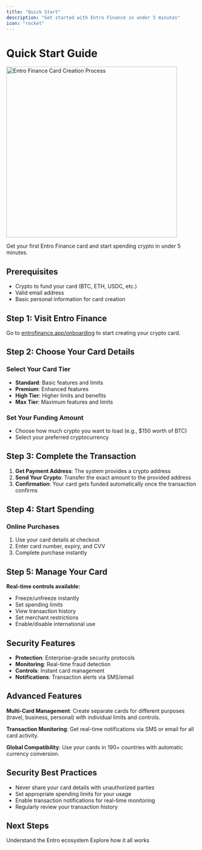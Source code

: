 ```yaml
---
title: "Quick Start"
description: "Get started with Entro Finance in under 5 minutes"
icon: "rocket"
---
```


# Quick Start Guide

<img src="/assets/gif1.gif" alt="Entro Finance Card Creation Process" width="450" />

Get your first Entro Finance card and start spending crypto in under 5 minutes.

## Prerequisites

- Crypto to fund your card (BTC, ETH, USDC, etc.)
- Valid email address
- Basic personal information for card creation

## Step 1: Visit Entro Finance

Go to [entrofinance.app/onboarding](http://entrofinance.app/onboarding) to start creating your crypto card.

## Step 2: Choose Your Card Details

### Select Your Card Tier
- **Standard**: Basic features and limits
- **Premium**: Enhanced features
- **High Tier**: Higher limits and benefits
- **Max Tier**: Maximum features and limits

### Set Your Funding Amount
- Choose how much crypto you want to load (e.g., $150 worth of BTC)
- Select your preferred cryptocurrency

## Step 3: Complete the Transaction

1. **Get Payment Address**: The system provides a crypto address
2. **Send Your Crypto**: Transfer the exact amount to the provided address
3. **Confirmation**: Your card gets funded automatically once the transaction confirms

## Step 4: Start Spending

### Online Purchases
1. Use your card details at checkout
2. Enter card number, expiry, and CVV
3. Complete purchase instantly

## Step 5: Manage Your Card

**Real-time controls available:**
- Freeze/unfreeze instantly
- Set spending limits
- View transaction history
- Set merchant restrictions
- Enable/disable international use

## Security Features

- **Protection**: Enterprise-grade security protocols
- **Monitoring**: Real-time fraud detection
- **Controls**: Instant card management
- **Notifications**: Transaction alerts via SMS/email

## Advanced Features

**Multi-Card Management**: Create separate cards for different purposes (travel, business, personal) with individual limits and controls.

**Transaction Monitoring**: Get real-time notifications via SMS or email for all card activity.

**Global Compatibility**: Use your cards in 190+ countries with automatic currency conversion.

## Security Best Practices

- Never share your card details with unauthorized parties
- Set appropriate spending limits for your usage
- Enable transaction notifications for real-time monitoring
- Regularly review your transaction history

## Next Steps

<CardGroup cols={2}>
  <Card
    title="Learn More"
    icon="heart"
    href="/getting-started/what-is-entro"
  >
    Understand the Entro ecosystem
  </Card>
  <Card
    title="System Overview"
    icon="code"
    href="/how-it-works/overview"
  >
    Explore how it all works
  </Card>
</CardGroup>
